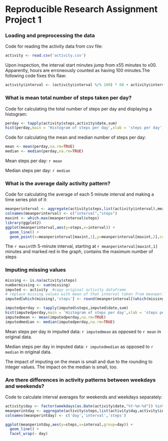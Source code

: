 
# Reproducible Research Assignment Project 1



### Loading and preprocessing the data


Code for reading the activity data from csv file:


```r
activity <- read.csv('activity.csv')
```


Upon inspection, the interval start minutes jump from x55 minutes to x00. Apparently, hours are erroneously counted as having 100 minutes.The following code fixes this flaw:


```r
activity$interval <- (activity$interval %/% 100) * 60 + activity$interval %% 100
```


### What is mean total number of steps taken per day?


Code for calculating the total number of steps per day and displaying a histogram:


```r
perday <- tapply(activity$steps,activity$date,sum)
hist(perday,main = 'Histogram of steps per day',xlab = 'steps per day')

```


Code for calculating the mean and median number of steps per day:


```r
mean <- mean(perday,na.rm=TRUE)
median <- median(perday,na.rm=TRUE)
```

Mean steps per day: `r mean`

Median steps per day: `r median`



### What is the average daily activity pattern?


Code for calculating the average of each 5 minute interval and making a time series plot of it:


```r
meanperinterval <- aggregate(activity$steps,list(activity$interval),mean,na.rm = TRUE)
colnames(meanperinterval) <- c("interval","steps")
maxint <- which.max(meanperinterval$steps)
library(ggplot2)
ggplot(meanperinterval,aes(y=steps,x=interval)) +
  geom_line() +
  geom_point(x=meanperinterval[maxint,1],y=meanperinterval[maxint,2],color="red")
```

The `r maxint`th 5-minute interval, starting at `r meanperinterval[maxint,1]` minutes and marked red in the graph, contains the maximum number of steps


### Imputing missing values

```r
missing <- is.na(activity$steps)
numbermissing <- sum(missing)
imputed <- activity  #copy original activity dataframe
# replace missing values with mean of that interval taken from meanperinterval data frame
imputed[which(missing),'steps'] <- round(meanperinterval[(which(missing) - 1) %% 288 + 1,'steps']) #use modulo to get daily interval index from total index, round to get integer number of steps

imputedperday <- tapply(imputed$steps,imputed$date,sum)
hist(imputedperday,main = 'Histogram of steps per day',xlab = 'steps per day')
imputedmean <- mean(imputedperday,na.rm=TRUE)
imputedmedian <- median(imputedperday,na.rm=TRUE)
```

Mean steps per day in imputed data: `r imputedmean` as opposed to `r mean` in original data.

Median steps per day in imputed data: `r imputedmedian` as opposed to `r median` in original data.

The impact of imputing on the mean is small and due to the rounding to integer values. 
The impact on the median is small, too.

### Are there differences in activity patterns between weekdays and weekends?

Code to calculate interval averages for weekends and weekdays separately:

```r
activity$day <- factor(weekdays(as.Date(activity$date,"%Y-%m-%d")) %in% c('Saturday','Sunday'), levels=c(TRUE, FALSE), labels=c('weekend', 'weekday') )
meanperintday <- aggregate(activity$steps,list(activity$day,activity$interval), mean, na.rm=TRUE)
colnames(meanperintday) <- c('day','interval','steps')

ggplot(meanperintday,aes(y=steps,x=interval,group=day)) +
  geom_line() +
  facet_wrap(~ day)
```